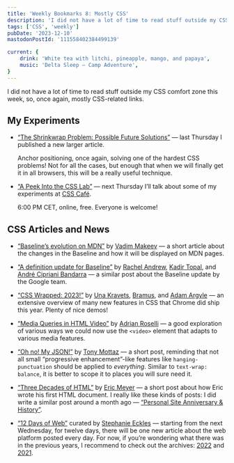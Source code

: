 ```yaml
---
title: 'Weekly Bookmarks 8: Mostly CSS'
description: 'I did not have a lot of time to read stuff outside my CSS comfort zone this week, so, once again, mostly CSS-related links. Also: a small announcement about my experiments!'
tags: ['CSS', 'weekly']
pubDate: '2023-12-10'
mastodonPostId: '111558402384499139'

current: {
    drink: 'White tea with litchi, pineapple, mango, and papaya',
    music: 'Delta Sleep — Camp Adventure',
}
---
```


I did not have a lot of time to read stuff outside my CSS comfort zone this week, so, once again, mostly CSS-related links.

## My Experiments

- [“The Shrinkwrap Problem: Possible Future Solutions”](https://kizu.dev/shrinkwrap-problem/) — last Thursday I published a new larger article.

    Anchor positioning, once again, solving one of the hardest CSS problems! Not for all the cases, but enough that when we will finally get it in all browsers, this will be a really useful technique.

- [“A Peek Into the CSS Lab”](https://www.meetup.com/css-cafe/events/297788668/) — next Thursday I’ll talk about some of my experiments at [CSS Café](https://www.meetup.com/css-cafe/).

    6:00 PM CET, online, free. Everyone is welcome!

## CSS Articles and News

- [“Baseline’s evolution on MDN”](https://developer.mozilla.org/en-US/blog/baseline-evolution-on-mdn/) by [Vadim Makeev](https://pepelsbey.dev/) — a short article about the changes in the Baseline and how it will be displayed on MDN pages.

- [“A definition update for Baseline”](https://web.dev/blog/baseline-definition-update) by [Rachel Andrew](https://rachelandrew.co.uk/), [Kadir Topal](https://github.com/atopal), and [André Cipriani Bandarra](https://bandarra.me/) — a similar post about the Baseline update by the Google team.

- [“CSS Wrapped: 2023!”](https://developer.chrome.com/blog/css-wrapped-2023) by [Una Kravets](https://una.im/), [Bramus](https://www.bram.us/), and [Adam Argyle](https://nerdy.dev/) — an extensive overview of many new features in CSS that Chrome did ship this year. Plenty of nice demos!

- [“Media Queries in HTML Video”](https://adrianroselli.com/2023/12/media-queries-in-html-video.html) by [Adrian Roselli](https://adrianroselli.com/) — a good exploration of various ways we could now use the `<video>` element that adapts to various media features.

- [“Oh no! My JSON!”](https://www.tonymottaz.com/blog/oh-no-my-json/) by [Tony Mottaz](https://www.tonymottaz.com/) — a short post, reminding that not all small “progressive enhancement”-like features like `hanging-punctuation` should be applied to _everything_. Similar to `text-wrap: balance`, it is better to scope it to places you will sure need it.

- [“Three Decades of HTML”](https://meyerweb.com/eric/thoughts/2023/12/06/three-decades-of-html/) by [Eric Meyer](https://meyerweb.com/) — a short post about how Eric wrote his first HTML document. I really like these kinds of posts: I did write a similar post around a month ago — [“Personal Site Anniversary & History”](/personal-site-anniversary/).

- [“12 Days of Web”](https://12daysofweb.dev/) curated by [Stephanie Eckles](https://thinkdobecreate.com/) — starting from the next Wednesday, for twelve days, there will be one new article about the web platform posted every day. For now, if you’re wondering what there was in the previous years, I recommend to check out the archives: [2022](https://12daysofweb.dev/2022/) and [2021](https://12daysofweb.dev/2021/).
